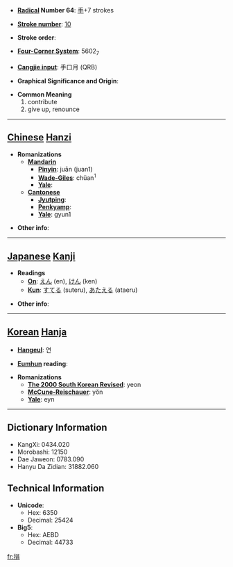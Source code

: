 * '''[[Wiktionary:Chinese radical index| Radical]] Number 64''': [[Wiktionary:Chinese radical index 手|手]]+7 strokes

* '''[[Wiktionary:Chinese total strokes index|Stroke number]]''': [[Wiktionary:Chinese total strokes index 10|10]]

* '''Stroke order''': 

* '''[[Wiktionary:Chinese four corner index|Four-Corner System]]''': 5602<sub>7</sub>

* '''[[Wiktionary:Chinese Cangjie index|Cangjie input]]''': 手口月 (QRB)

* '''Graphical Significance and Origin''': 

* '''Common Meaning'''
*#contribute
*# give up, renounce


----

== [[Chinese]] [[Hanzi]] ==

* '''Romanizations'''
** '''[[Mandarin]]'''
*** '''[[Pinyin]]''': juān (juan1)
*** '''[[Wade-Giles]]''': chüan<sup>1</sup>
*** '''[[Yale]]''': 
** '''[[Cantonese]]'''
*** '''[[Jyutping]]''':
*** '''[[Penkyamp]]''': 
*** '''[[Yale]]''': gyun1

* '''Other info''': 

----

== [[Japanese]] [[Kanji]] ==

* '''Readings'''
** '''[[On]]''': [[えん]] (en), [[けん]] (ken)
** '''[[Kun]]''': [[すてる]] (suteru), [[あたえる]] (ataeru)

* '''Other info''':  

----

== [[Korean]] [[Hanja]] ==

* '''[[Hangeul]]''': 연

* '''[[Eumhun]] reading''': 

* '''Romanizations'''
** '''[[The 2000 South Korean Revised Romanization|The 2000 South Korean Revised]]''': yeon
** '''[[McCune-Reischauer]]''': yŏn
** '''[[Yale]]''': eyn

----

== Dictionary Information ==

* KangXi: 0434.020
* Morobashi: 12150
* Dae Jaweon: 0783.090
* Hanyu Da Zidian: 31882.060

== Technical Information ==

* '''Unicode''':
** Hex: 6350
** Decimal: 25424
* '''Big5''':
** Hex: AEBD
** Decimal: 44733

[[fr:捐]]